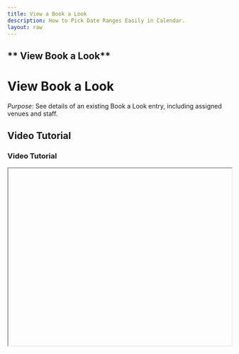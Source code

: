 ```yaml
---
title: View a Book a Look
description: How to Pick Date Ranges Easily in Calendar.
layout: raw
---
```



<div className="mdx-content">

## ** View Book a Look**

<h1 className="text-3xl font-bold text-gray-900 mb-4">View Book a Look</h1>  

*Purpose*: See details of an existing Book a Look entry, including assigned venues and staff.

## Video Tutorial

<h3 className="text-xl font-medium text-gray-800 mb-2">Video Tutorial</h3>

<iframe
  width="100%"
  height="400"
  title="View Book a Look tutorial"
  allowFullScreen
  className="rounded-lg"
/>

---

## Steps:

<h2 className="text-2xl font-semibold text-gray-800 mt-8 mb-4">Step-by-step Instructions</h2>

❶ **From the Book a Look catalog page, click on the Look name**  

❷ **A side panel opens with detailed information**:  
- Shows the **Basic Information**, **Booking Status** (Online, Walk-in), **Assigned Venues**, and **Staff**.

❸ **After reviewing, click the "Cancel/Close" icon to return to the main page**

---

**Tip for First-Time Users**:  
This is helpful for reviewing how each Look is configured before editing or duplicating.

<div className="space-y-4 mt-6">

<div className="my-10 border-t border-gray-200" />

## More questions about this

<h3 className="text-xl font-semibold text-black mb-4 mt-10"> More questions about this?</h3>
</div>
<div className="space-y-4 mt-6">
  <details className="bg-white rounded-md p-4 border border-gray-300">
  <summary
    className="font-medium text-base text-gray-900"
    style={{
      backgroundColor: 'transparent',
      outline: 'none',
      cursor: 'pointer',
      userSelect: 'none',
      listStyle: 'none',
    }}
  >Can I edit a Look from the view panel?</summary>
   <p className="mt-2 text-sm text-gray-700">
      No, you'll need to close the panel and use the Edit option to make changes.
    </p>
  </details>

  <details className="bg-white rounded-md p-4 border border-gray-300">
  <summary
    className="font-medium text-base text-gray-900"
    style={{
      backgroundColor: 'transparent',
      outline: 'none',
      cursor: 'pointer',
      userSelect: 'none',
      listStyle: 'none',
    }}
  >Can I duplicate a Look from this screen?</summary>
    <p className="mt-2 text-sm text-gray-700">
      No, duplication is done from the main list using the three-dot action menu.
    </p>
  </details>
</div>
</div>

---

<div className="space-y-4 mt-6">

<div className="my-10 border-t border-gray-200" />

<div className="mdx-content mt-10">

Was this article helpful?

<div style={{ display: 'flex', gap: '1rem' }}>
  <button style={{ padding: '0.5rem', borderRadius: '9999px', backgroundColor: '#f0f0f0' }}>
    👍
  </button>
  <button style={{ padding: '0.5rem', borderRadius: '9999px', backgroundColor: '#f0f0f0' }}>
    👎
  </button>
</div>
</div>

---
</div>
